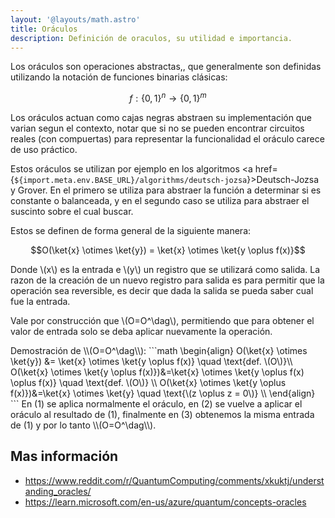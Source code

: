 ```yaml
---
layout: '@layouts/math.astro'
title: Oráculos
description: Definición de oraculos, su utilidad e importancia.
---
```



Los oráculos son operaciones abstractas,, que generalmente son definidas utilizando la notación de funciones binarias clásicas:

```math
f: \{0,1\}^n \rightarrow \{0,1\}^m
```

Los oráculos actuan como cajas negras abstraen su implementación que varian segun el contexto, notar que si no se pueden encontrar circuitos reales (con compuertas) para representar la funcionalidad el oráculo carece de uso práctico.

Estos oráculos se utilizan por ejemplo en los algoritmos <a href={`${import.meta.env.BASE_URL}/algorithms/deutsch-jozsa`}>Deutsch-Jozsa</a> y Grover. En el primero se utiliza para abstraer la función a determinar si es constante o balanceada, y en el segundo caso se utiliza para abstraer el suscinto sobre el cual buscar.

Estos se definen de forma general de la siguiente manera:

```math
O(\ket{x} \otimes \ket{y}) = \ket{x} \otimes \ket{y \oplus f(x)}
```

Donde \\(x\\) es la entrada e \\(y\\) un registro que se utilizará como salida. La razon de la creación de un nuevo registro para salida es para permitir que la operación sea reversible, es decir que dada la salida se pueda saber cual fue la entrada.

Vale por construcción que \\(O=O^\dag\\), permitiendo que para obtener el valor de entrada solo se deba aplicar nuevamente la operación.

<Aside>
Demostración de \\(O=O^\dag\\):
```math
\begin{align}
    O(\ket{x} \otimes \ket{y}) &= \ket{x} \otimes \ket{y \oplus f(x)} \quad \text{def. \(O\)}\\
    O(\ket{x} \otimes \ket{y \oplus f(x)})&=\ket{x} \otimes \ket{y \oplus f(x) \oplus f(x)} \quad \text{def. \(O\)} \\
    O(\ket{x} \otimes \ket{y \oplus f(x)})&=\ket{x} \otimes \ket{y} \quad \text{\(z \oplus z = 0\)} \\
\end{align}
```
En (1) se aplica normalmente el oráculo, en (2) se vuelve a aplicar el oráculo al resultado de (1), finalmente en (3) obtenemos la misma entrada de (1) y por lo tanto \\(O=O^\dag\\).
</Aside>

## Mas información

- https://www.reddit.com/r/QuantumComputing/comments/xkuktj/understanding_oracles/
- https://learn.microsoft.com/en-us/azure/quantum/concepts-oracles

